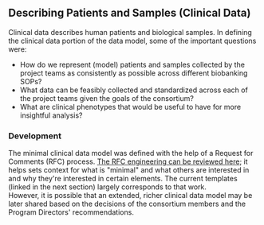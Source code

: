 ## Describing Patients and Samples (Clinical Data)

Clinical data describes human patients and biological samples. 
In defining the clinical data portion of the data model, some of the important questions were:
- How do we represent (model) patients and samples collected by the project teams as consistently as possible across different biobanking SOPs?
- What data can be feasibly collected and standardized across each of the project teams given the goals of the consortium?
- What are clinical phenotypes that would be useful to have for more insightful analysis?

### Development

The minimal clinical data model was defined with the help of a Request for Comments (RFC) process. 
[The RFC engineering can be reviewed here](https://coda.io/d/RFC-1-MCDM_dxVlTrpKblb/RFC-1-Minimal-Clinical-Data-Model_suv9y#_lu9Ei); it helps sets context for what is "minimal" and what others are interested in and why they're interested in certain elements. 
The current templates (linked in the next section) largely corresponds to that work.  
However, it is possible that an extended, richer clinical data model may be later shared based on the decisions of the consortium members and the Program Directors' recommendations. 
